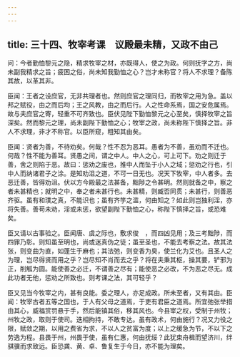 ```yaml
---
---
---
```

title: 三十四、牧宰考课　议殿最未精，又政不由己
---



问：今者勤恤黎元之隐，精求牧宰之材，亦既得人，使之为政。何则抚字之方，尚未副我精求之旨；疲困之俗，尚未知我勤恤之心？岂才未称官？将人不求理？备陈其故，以革其非。

臣闻：王者之设庶官，无非共理者也。然则庶官之理同归，而牧宰之用为急。盖以邦之赋役，由之而后均；王之风教，由之而后行。人之性命系焉，国之安危属焉。故与夫庶官之寄，轻重不可齐致也。臣伏见陛下勤恤黎元之心至矣，慎择牧宰之旨深矣。然而黎元之理，尚未副陛下勤恤之心；牧宰之政，尚未称陛下慎择之旨。非人不求理，非才不称官。以臣所窥，粗知其由矣。

臣闻：贤者为善，不待劝矣。何哉？性不忍为恶耳。愚者为不善，虽劝而不迁也。何哉？性不能为善耳。贤愚之间，谓之中人。中人之心，可上可下。劝之则迁于善，舍之则陷于恶。故曰：惩劝之废也，推中人而坠于小人之域；惩劝之行也，引中人而纳诸君子之涂。是知劝沮之道，不可一日无也。况天下牧宰，中人者多。去恶迁善，皆得劝沮。伏以方今殿最之法甚备，黜陟之令甚明。然则就备之中，察之者未甚精也；就明之中，奉之者未甚行也。未甚精，则臧否同贯；未甚行，则善恶齐驱。虽有和璞之真，不能识也；虽有齐竽之滥，何由知之？如此则岂独利淫，亦将失善。善苟未劝，淫或未惩，欲望副陛下勤恤之心，称陛下慎择之旨，或恐难矣。

臣又请以古事验之。臣闻唐、虞之际也，敷求俊　，而四凶见用；及三考黜陟，而四罪乃彰。则知虽至明也，尚或迷真伪之徒；虽至圣也，不能去考察之法。故其法张，则变曲为直，如蓬生于麻也；其法弛，则变香为臭，使兰化为艾也。且圣人之为理，岂尽得贤而用之乎？岂尽知不肖而去之乎？将在夫秉其枢，操其要，铲邪为正，削觚为圆。能使善之必迁，不谓善之尽有；能使恶之必改，不为恶之尽无。成此功者无他，惩劝之所致也。则考课之法，其可轻乎？

臣又见当今牧宰之内，甚有良能。委之理人，亦足成政。所未至者，又有其由。臣闻：牧宰古者五等之国也，于人有父母之道焉，于吏有君臣之道焉。所宜弛张举措由其心，威福赏罚悬于手，然后能镇其俗，移其风也。今县宰之权，受制于州牧；州牧之政，取则于使司。迭相拘持，不敢专达。虽有政术，何由施行？况又力役之限，赋敛之期，以用之费省为求，不以人之贫富为度；以上之缓急为节，不以下之劳逸为程。县畏于州，州畏于使，虽有仁惠，何由抚绥？此犹束舟楫而望济川，绊骐骥而求致远。臣恐龚、黄、卓、鲁复生于今日，亦不能为理矣。